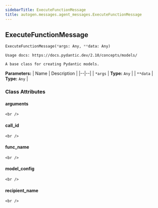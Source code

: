 ```yaml
---
sidebarTitle: ExecuteFunctionMessage
title: autogen.messages.agent_messages.ExecuteFunctionMessage
---
```

<h2 id="autogen.messages.agent_messages.ExecuteFunctionMessage" class="doc doc-heading">
    <code class="doc-symbol doc-symbol-heading doc-symbol-class"></code>
    <span class="doc doc-object-name doc-class-name">ExecuteFunctionMessage</span>
    <a href="#autogen.messages.agent_messages.ExecuteFunctionMessage" class="headerlink" title="Permanent link"></a>
</h2>

```python
ExecuteFunctionMessage(*args: Any, **data: Any)
```

    Usage docs: https://docs.pydantic.dev/2.10/concepts/models/
    
    A base class for creating Pydantic models.

<b>Parameters:</b>
| Name | Description |
|--|--|
| `*args` | **Type:** `Any` |
| `**data` | **Type:** `Any` |

### Class Attributes

<code class="doc-symbol doc-symbol-heading doc-symbol-attribute"></code>
#### arguments
<a href="#autogen.messages.agent_messages.ExecuteFunctionMessage.arguments" class="headerlink" title="Permanent link"></a>

    <br />

<code class="doc-symbol doc-symbol-heading doc-symbol-attribute"></code>
#### call_id
<a href="#autogen.messages.agent_messages.ExecuteFunctionMessage.call_id" class="headerlink" title="Permanent link"></a>

    <br />

<code class="doc-symbol doc-symbol-heading doc-symbol-attribute"></code>
#### func_name
<a href="#autogen.messages.agent_messages.ExecuteFunctionMessage.func_name" class="headerlink" title="Permanent link"></a>

    <br />

<code class="doc-symbol doc-symbol-heading doc-symbol-attribute"></code>
#### model_config
<a href="#autogen.messages.agent_messages.ExecuteFunctionMessage.model_config" class="headerlink" title="Permanent link"></a>

    <br />

<code class="doc-symbol doc-symbol-heading doc-symbol-attribute"></code>
#### recipient_name
<a href="#autogen.messages.agent_messages.ExecuteFunctionMessage.recipient_name" class="headerlink" title="Permanent link"></a>

    <br />